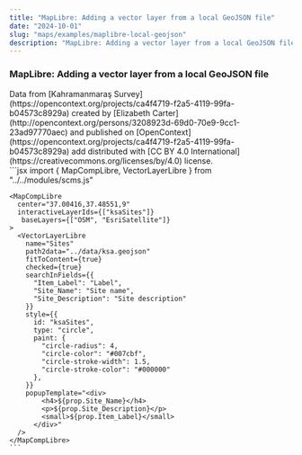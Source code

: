```yaml
---
title: "MapLibre: Adding a vector layer from a local GeoJSON file"
date: "2024-10-01"
slug: "maps/examples/maplibre-local-geojson"
description: "MapLibre: Adding a vector layer from a local GeoJSON file"
---
```



### MapLibre: Adding a vector layer from a local GeoJSON file

<div className="row mt-3 mb-5 border-top border-bottom py-3">
  <div className="col-6">
    <MapCompLibre 
      center="37.00416,37.48551,9"
      interactiveLayerIds={["ksaSites"]}
       baseLayers={["OSM", "EsriSatellite"]}
    >
      <VectorLayerLibre
        name="Sites"
        path2data="../data/ksa.geojson"
        fitToContent={true}
        checked={true}
        searchInFields={{
          "Item_Label": "Label",
          "Site_Name": "Site name",
          "Site_Description": "Site description"
        }}
        style={{
          id: "ksaSites",
          type: "circle",
          paint: {
            "circle-radius": 4,
            "circle-color": "#007cbf",
            "circle-stroke-width": 1.5,
            "circle-stroke-color": "#000000"
          },
        }}
        popupTemplate="<div>
            <h4>${prop.Site_Name}</h4>
            <p>${prop.Site_Description}</p>
            <small>${prop.Item_Label}</small>
          </div>"
      />
    </MapCompLibre>
    Data from [Kahramanmaraş Survey](https://opencontext.org/projects/ca4f4719-f2a5-4119-99fa-b04573c8929a) created by [Elizabeth Carter](http://opencontext.org/persons/3208923d-69d0-70e9-9cc1-23ad97770aec) and published on [OpenContext](https://opencontext.org/projects/ca4f4719-f2a5-4119-99fa-b04573c8929a) add distributed with [CC BY 4.0 International](https://creativecommons.org/licenses/by/4.0) license.

  </div>
  <div className="col-6">
    ```jsx
    import {
      MapCompLibre,
      VectorLayerLibre
    } from "../../modules/scms.js"

    <MapCompLibre 
      center="37.00416,37.48551,9"
      interactiveLayerIds={["ksaSites"]}
       baseLayers={["OSM", "EsriSatellite"]}
    >
      <VectorLayerLibre
        name="Sites"
        path2data="../data/ksa.geojson"
        fitToContent={true}
        checked={true}
        searchInFields={{
          "Item_Label": "Label",
          "Site_Name": "Site name",
          "Site_Description": "Site description"
        }}
        style={{
          id: "ksaSites",
          type: "circle",
          paint: {
            "circle-radius": 4,
            "circle-color": "#007cbf",
            "circle-stroke-width": 1.5,
            "circle-stroke-color": "#000000"
          },
        }}
        popupTemplate="<div>
            <h4>${prop.Site_Name}</h4>
            <p>${prop.Site_Description}</p>
            <small>${prop.Item_Label}</small>
          </div>"
      />
    </MapCompLibre>
    ```

  </div>
</div>
